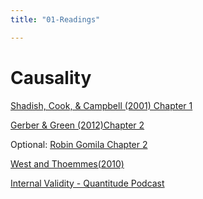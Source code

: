 ```yaml
---
title: "01-Readings"

---
```

#  Causality

[Shadish, Cook, & Campbell (2001) Chapter 1](/readings_pdf/shadish_cook_campbell_chapter_1.pdf)

[Gerber & Green (2012)Chapter 2](/readings_pdf/GG_Field_Experiments_Ch02.pdf)

Optional: 
[Robin Gomila Chapter 2](https://www.dropbox.com/s/wtfau3kpjsfzgm8/503_bookdown.pdf?dl=0)

[West and Thoemmes(2010)](/readings_pdf/West and Thoemmes - 2010 - Campbell’s and Rubin’s perspectives on causal infe.pdf)

[Internal Validity - Quantitude Podcast](https://quantitudepod.org/episode-26-the-internal-validity-pre-flight-checklist/)





